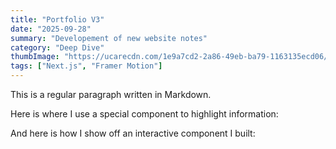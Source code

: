 ```yaml
---
title: "Portfolio V3"
date: "2025-09-28"
summary: "Developement of new website notes"
category: "Deep Dive"
thumbImage: "https://ucarecdn.com/1e9a7cd2-2a86-49eb-ba79-1163135ecd06/-/preview/920x600/"
tags: ["Next.js", "Framer Motion"]
---
```


This is a regular paragraph written in Markdown.

Here is where I use a special component to highlight information:

And here is how I show off an interactive component I built:
